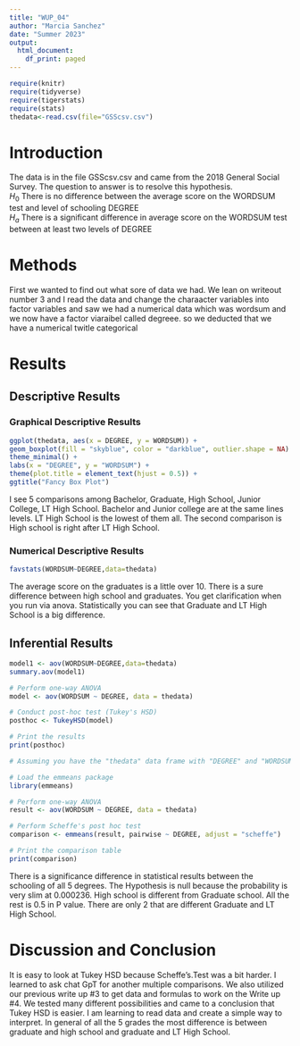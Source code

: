 ```yaml
---
title: "WUP_04"
author: "Marcia Sanchez"
date: "Summer 2023"
output:
  html_document:
    df_print: paged
---
```


```r
require(knitr)
require(tidyverse)
require(tigerstats)
require(stats)
thedata<-read.csv(file="GSScsv.csv")
```





# Introduction

<!--In this section you explain what you are trying to show.  Where did the data come from?  What is the research or other question you are trying to answer?!-->

The data is in the file GSScsv.csv and came from the 2018 General Social Survey.  The question to answer is to resolve this hypothesis.  
$H_0$ There is no difference between the average score on the WORDSUM test and level of schooling DEGREE  
$H_a$ There is a significant difference in average score on the WORDSUM test between at least two levels of DEGREE  

# Methods

<!--Mention that you intend to use chatGPT to the greatest extent possible. Give credit to chatGPT when you use it to create code in your report. Decide on your methods:  use "variable analysis" or other appropriate descriptors.  Make sure to choose at least one graphical method and at least one numerical method.!-->

First we wanted to find out what sore of data we had. We lean on writeout number 3 and I read the data and change the charaacter variables into factor variables and saw we had a numerical data which was wordsum and we now have a factor viaraibel called degreee. so we deducted that we have a numerical twitle categorical   
  
  
# Results

<!--Divide this section into two sub-sections:  One for your descriptive  results and one for your inferential results.!-->

## Descriptive Results

### Graphical Descriptive Results

<!--Graphical results here.  Make sure to show your code.  Provide appropriate labels for axes, giving units if possible, and provide a good title for the graph, too.  Use the graphical results to describe the patterns if any that exist in the data as focused toward the research question!-->

```r
ggplot(thedata, aes(x = DEGREE, y = WORDSUM)) +
geom_boxplot(fill = "skyblue", color = "darkblue", outlier.shape = NA) +
theme_minimal() +
labs(x = "DEGREE", y = "WORDSUM") +
theme(plot.title = element_text(hjust = 0.5)) +
ggtitle("Fancy Box Plot")
```
I see 5 comparisons among Bachelor, Graduate, High School, Junior College, LT High School. Bachelor and Junior college  are at the same lines levels. LT High School is the lowest of them all. The second comparison is High school is right after LT High School.

### Numerical Descriptive Results

```r
favstats(WORDSUM~DEGREE,data=thedata)
```

The average score on the graduates is a little over 10. There is a sure difference between high school and graduates. You get clarification when you run via anova. Statistically you can see that Graduate and LT High School is a big difference.

<!--Numerical results go here. Use the numerical results to describe the patterns if any that exist in the data as focused toward the research question!-->

## Inferential Results

```r
model1 <- aov(WORDSUM~DEGREE,data=thedata)
summary.aov(model1)
```

```r

# Perform one-way ANOVA
model <- aov(WORDSUM ~ DEGREE, data = thedata)

# Conduct post-hoc test (Tukey's HSD)
posthoc <- TukeyHSD(model)

# Print the results
print(posthoc)
```

```r
# Assuming you have the "thedata" data frame with "DEGREE" and "WORDSUM" columns

# Load the emmeans package
library(emmeans)

# Perform one-way ANOVA
result <- aov(WORDSUM ~ DEGREE, data = thedata)

# Perform Scheffe's post hoc test
comparison <- emmeans(result, pairwise ~ DEGREE, adjust = "scheffe")

# Print the comparison table
print(comparison)
```


<!--State hypothesis clearly.  Make sure your discussion of the inferential test covers all the aspects that the test output produces, such as test statistic, p-value etc.  Make a decision about the null hypothesis, explain the assumptions on which the selected test/procedure was based, and why the chosen procedure satisfys the assumptions and is appropriate to answer the research question!-->

There is a significance difference in statistical results between the schooling of all 5 degrees. The Hypothesis is null because the probability is very slim at 0.000236. High school is different from Graduate school. All the rest is 0.5 in P value. There are only 2 that are different Graduate and LT High School.

# Discussion and Conclusion

It is easy to look at Tukey HSD because Scheffe's.Test was a bit harder. I learned to ask chat GpT for another multiple comparisons. We also utilized our previous write up #3 to get data and formulas to work on the Write up #4. We tested many different possibilities and came to a conclusion that Tukey HSD is easier. I am learning to read data and create a simple way to interpret. In general of all the 5 grades  the most difference is between graduate and high school and graduate and LT High School. 

<!--Discussion and conclusion here.  If you found a relationship be sure to consider whether the relationship occurs because one of the variavbles causes the other, or whether they perhasps are related for some other reason.  Watch the chapter 6 videos from the GeorgeTown videos collection.!-->
